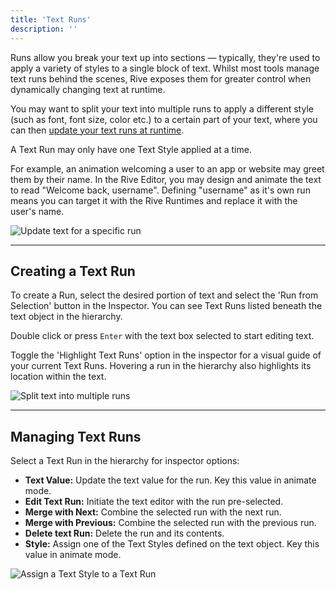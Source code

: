 ```yaml
---
title: 'Text Runs'
description: ''
---
```



<YouTube id="a4drmh2S-eg" />

Runs allow you break your text up into sections — typically, they're used to apply a variety of styles to a single block of text. Whilst most tools manage text runs behind the scenes, Rive exposes them for greater control when dynamically changing text at runtime. 

You may want to split your text into multiple runs to apply a different style (such as font, font size, color etc.) to a certain part of your text, where you can then [update your text runs at runtime](/runtimes/text#read-update-text-runs-at-runtime).

<Info>A Text Run may only have one Text Style applied at a time.</Info>

For example, an animation welcoming a user to an app or website may greet them by their name. In the Rive Editor, you may design and animate the text to read "Welcome back, username". Defining "username" as it's own run means you can target it with the Rive Runtimes and replace it with the user's name.

![Update text for a specific run](https://ucarecdn.com/f938e2ac-0014-4a61-95fc-4ae19ae54a3f/)

---

## Creating a Text Run 

To create a Run, select the desired portion of text and select the 'Run from Selection' button in the Inspector. You can see Text Runs listed beneath the text object in the hierarchy.

Double click or press `Enter` with the text box selected to start editing text.

Toggle the 'Highlight Text Runs' option in the inspector for a visual guide of your current Text Runs. Hovering a run in the hierarchy also highlights its location within the text.

![Split text into multiple runs](https://ucarecdn.com/5daa1a60-6dad-447e-a9af-f025727aae4e/)

---

## Managing Text Runs 

Select a Text Run in the hierarchy for inspector options:

- **Text Value:** Update the text value for the run. Key this value in animate mode.
- **Edit Text Run:** Initiate the text editor with the run pre-selected.
- **Merge with Next:** Combine the selected run with the next run.
- **Merge with Previous:** Combine the selected run with the previous run.
- **Delete text Run:** Delete the run and its contents.
- **Style:** Assign one of the Text Styles defined on the text object. Key this value in animate mode.

![Assign a Text Style to a Text Run](https://ucarecdn.com/7cc93863-1703-4541-8492-39cf066f4456/)